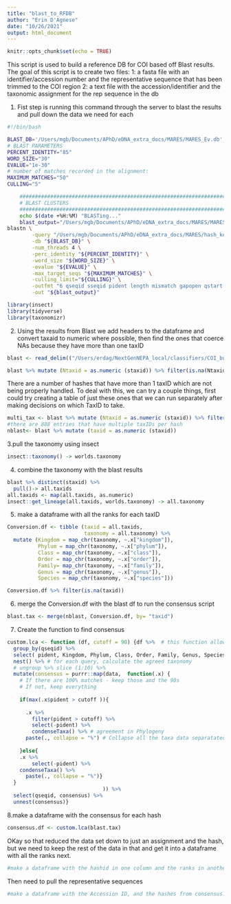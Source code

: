 ```yaml
---
title: "blast_to_RFDB"
author: "Erin D'Agnese"
date: "10/26/2021"
output: html_document
---
```


```r
knitr::opts_chunk$set(echo = TRUE)
```

This script is used to build a reference DB for COI based off Blast results. 
The goal of this script is to create two files:
1: a fasta file with an identifier/accession number and the representative sequence that has been trimmed to the COI region
2: a text file with the accession/identifier and the taxonomic assignment for the rep sequence in the db

1. Fist step is running this command through the server to blast the results and pull down the data we need for each
```bash
#!/bin/bash

BLAST_DB='/Users/mgb/Documents/APhD/eDNA_extra_docs/MARES/MARES_Ev.db'
# BLAST PARAMETERS
PERCENT_IDENTITY="85"
WORD_SIZE="30"
EVALUE="1e-30"
# number of matches recorded in the alignment:
MAXIMUM_MATCHES="50"
CULLING="5"

	################################################################################
	# BLAST CLUSTERS
	################################################################################
	echo $(date +%H:%M) "BLASTing..."
	blast_output="/Users/mgb/Documents/APhD/eDNA_extra_docs/MARES/MARES_reformated_20210723.txt"
blastn \
		-query "/Users/mgb/Documents/APhD/eDNA_extra_docs/MARES/hash_key.fasta" \
		-db "${BLAST_DB}" \
		-num_threads 4 \
		-perc_identity "${PERCENT_IDENTITY}" \
		-word_size "${WORD_SIZE}" \
		-evalue "${EVALUE}" \
		-max_target_seqs "${MAXIMUM_MATCHES}" \
		-culling_limit="${CULLING}" \
		-outfmt "6 qseqid sseqid pident length mismatch gapopen qstart qend sstart send evalue bitscore staxids qlen" \
		-out "${blast_output}"
```

```r
library(insect)
library(tidyverse)
library(taxonomizr)
```


2. Using the results from Blast we add headers to the dataframe and convert taxaid to numeric where possible, then find the ones that coerce NAs because they have more than one taxID
```r
blast <- read_delim(("/Users/erdag/NextGenNEPA_local/classifiers/COI_build/runs1_2_3_coi_hash_key_format6.txt"), col_names = c("qseqid", "sseqid", "pident", "length", "mismatch", "gapopen", "qstart", "qend", "sstart", "send", "evalue", "bitscore", "staxid", "qlen"), delim = "\t" )

blast %>% mutate (Ntaxid = as.numeric (staxid)) %>% filter(is.na(Ntaxid))
```

There are a number of hashes that have more than 1 taxID which are not being properly handled. To deal with this, we can try a couple things, first could try creating a table of just these ones that we can run separately after making decisions on which TaxID to take. 

```r
multi_tax <- blast %>% mutate (Ntaxid = as.numeric (staxid)) %>% filter(is.na(Ntaxid))
#there are 888 entries that have multiple taxIDs per hash
nblast<- blast %>% mutate (taxid = as.numeric (staxid))
```



3.pull the taxonomy using insect 
```r
insect::taxonomy() -> worlds.taxonomy
```

4. combine the taxonomy with the blast results
```r
blast %>% distinct(staxid) %>%
  pull()-> all.taxids
all.taxids <- map(all.taxids, as.numeric)
insect::get_lineage(all.taxids, worlds.taxonomy) -> all.taxonomy   
```



5. make a dataframe with all the ranks for each taxID
```r
Conversion.df <- tibble (taxid = all.taxids,
                         taxonomy = all.taxonomy) %>%
  mutate (Kingdom = map_chr(taxonomy, ~.x["kingdom"]),
          Phylum = map_chr(taxonomy, ~.x["phylum"]),
          Class = map_chr(taxonomy, ~.x["class"]),
          Order = map_chr(taxonomy, ~.x["order"]),
          Family= map_chr(taxonomy, ~.x["family"]),
          Genus = map_chr(taxonomy, ~.x["genus"]),
          Species = map_chr(taxonomy, ~.x["species"]))

Conversion.df %>% filter(is.na(taxid))
```

6. merge the Conversion.df with the blast df to run the consensus script
```r
blast.tax <- merge(nblast, Conversion.df, by= "taxid")
```



7. Create the function to find consensus
```r
custom.lca <- function (df, cutoff = 90) {df %>%  # this function allows to change cutoff parameters for a specified dataframe (df)
  group_by(qseqid) %>%
  select( pident, Kingdom, Phylum, Class, Order, Family, Genus, Species) %>%
  nest() %>% # for each query, calculate the agreed taxonomy
  # ungroup %>% slice (1:10) %>%
  mutate(consensus = purrr::map(data,  function(.x) { 
    # If there are 100% matches - keep those and the 90s
    # If not, keep everything
    
    if(max(.x$pident > cutoff )){
      
      .x %>% 
        filter(pident > cutoff) %>% 
        select(-pident) %>% 
        condenseTaxa() %>% # agreement in Phylogeny
      paste(., collapse = "%") # Collapse all the taxa data separatated by %
      
    }else{
    .x %>% 
        select(-pident) %>% 
    condenseTaxa() %>%
      paste(., collapse = "%")}
  }
                               )) %>%
  select(qseqid, consensus) %>%
  unnest(consensus)} 
```


8.make a dataframe with the consensus for each hash
```r
consensus.df <- custom.lca(blast.tax)
```
OKay so that reduced the data set down to just an assignment and the hash, but we need to keep the rest of the data in that and get it into a dataframe with all the ranks next.


```r
#make a dataframe with the hashid in one column and the ranks in another column with ";" deliminating them for the txt file for tree building


```

Then need to pull the representative sequences
```r
#make a dataframe with the Accession ID, and the hashes from consensus.df, so that we can pull down the sequences from genbank to build a reference
```
```r

```

